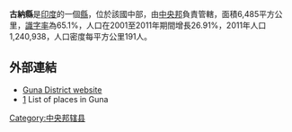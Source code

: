 {{for|马来西亚沙巴州的县份|古纳县 (马来西亚)}}
'''古納縣'''是[[印度|印度]]的一個[[縣|縣]]，位於該國中部，由[[中央邦|中央邦]]負責管轄，面積6,485平方公里，[[識字率|識字率]]為65.1%，人口在2001至2011年期間增長26.91%，2011年人口1,240,938，人口密度每平方公里191人。

==外部連結==
*[https://web.archive.org/web/20190810103950/https://guna.nic.in/ Guna District website]
*[http://www.onefivenine.com/india/villag/Guna] {{Wayback|url=http://www.onefivenine.com/india/villag/Guna |date=20200624232213 }} List of places in Guna

{{coord|24|38|24|N|77|19|12|E|region:IN-MP_type:adm2nd_source:kolossus-nowiki|display=title}}

{{印度行政区划小作品}}
[[Category:中央邦辖县|Category:中央邦辖县]]